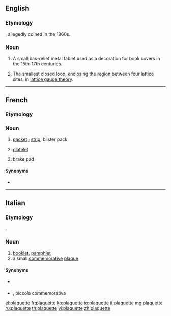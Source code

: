 ==English==

===Etymology===
{{borrowing|fr|plaquette||small plaque|lang=en}}, allegedly coined in the 1860s.

===Noun===
{{en-noun}}

# A small bas-relief metal tablet used as a decoration for book covers in the 15th-17th centuries.
# {{label|en|physics}} The smallest closed loop, enclosing the region between four lattice sites, in [[w:lattice gauge theory|lattice gauge theory]].

----

==French==

===Etymology===
{{suffix|plaque|ette|lang=fr}}

===Noun===
{{fr-noun|f}}

# [[packet]] {{qualifier|of butter}}; [[strip]], blister pack {{qualifier|of pills}}
# {{label|fr|hematology|cytology}} [[platelet]]
# {{label|fr|automobile|~ de [[frein]]}} brake pad

====Synonyms====
* {{l/fr|thrombocyte}}

----

==Italian==

===Etymology===
{{borrowing|fr|plaquette||small plaque|lang=it}}.

===Noun===
{{head|it|noun|g=f|invariable}}

# [[booklet]], [[pamphlet]]
# a small [[commemorative]] [[plaque]]

====Synonyms====
* {{sense|booklet}} {{l/it|opuscolo}}
* {{sense|small commemorative plaque}} {{l/it|targhetta}} {{l/it|commemorativa}}, piccola {{l/it|targa}} commemorativa

[[el:plaquette]]
[[fr:plaquette]]
[[ko:plaquette]]
[[io:plaquette]]
[[it:plaquette]]
[[mg:plaquette]]
[[ru:plaquette]]
[[th:plaquette]]
[[vi:plaquette]]
[[zh:plaquette]]